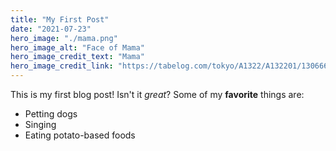 ---
title: "My First Post"
date: "2021-07-23"
hero_image: "./mama.png"
hero_image_alt: "Face of Mama"
hero_image_credit_text: "Mama"
hero_image_credit_link: "https://tabelog.com/tokyo/A1322/A132201/13066699/"
---
This is my first blog post! Isn't it *great*?
Some of my **favorite** things are:
* Petting dogs
* Singing
* Eating potato-based foods
